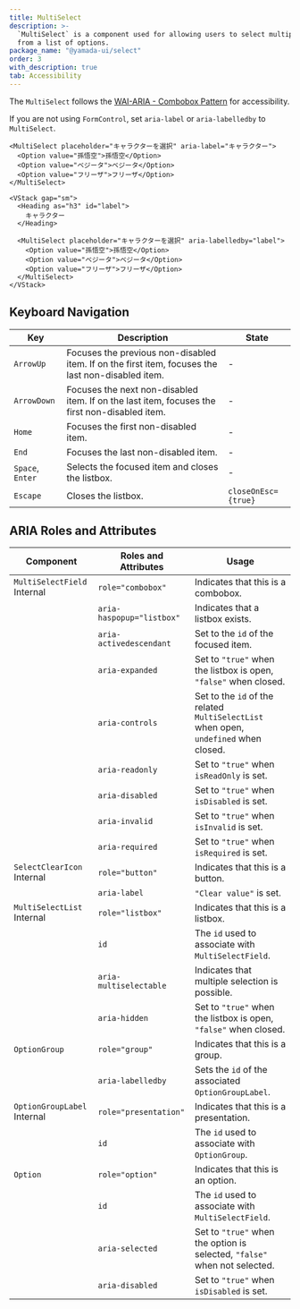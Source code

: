 ```yaml
---
title: MultiSelect
description: >-
  `MultiSelect` is a component used for allowing users to select multiple values
  from a list of options.
package_name: "@yamada-ui/select"
order: 3
with_description: true
tab: Accessibility
---
```


The `MultiSelect` follows the [WAI-ARIA - Combobox Pattern](https://www.w3.org/WAI/ARIA/apg/patterns/combobox/) for accessibility.

If you are not using `FormControl`, set `aria-label` or `aria-labelledby` to `MultiSelect`.

```tsx live=false
<MultiSelect placeholder="キャラクターを選択" aria-label="キャラクター">
  <Option value="孫悟空">孫悟空</Option>
  <Option value="ベジータ">ベジータ</Option>
  <Option value="フリーザ">フリーザ</Option>
</MultiSelect>
```

```tsx live=false
<VStack gap="sm">
  <Heading as="h3" id="label">
    キャラクター
  </Heading>

  <MultiSelect placeholder="キャラクターを選択" aria-labelledby="label">
    <Option value="孫悟空">孫悟空</Option>
    <Option value="ベジータ">ベジータ</Option>
    <Option value="フリーザ">フリーザ</Option>
  </MultiSelect>
</VStack>
```

## Keyboard Navigation

| Key              | Description                                                                                       | State               |
| ---------------- | ------------------------------------------------------------------------------------------------- | ------------------- |
| `ArrowUp`        | Focuses the previous non-disabled item. If on the first item, focuses the last non-disabled item. | -                   |
| `ArrowDown`      | Focuses the next non-disabled item. If on the last item, focuses the first non-disabled item.     | -                   |
| `Home`           | Focuses the first non-disabled item.                                                              | -                   |
| `End`            | Focuses the last non-disabled item.                                                               | -                   |
| `Space`, `Enter` | Selects the focused item and closes the listbox.                                                  | -                   |
| `Escape`         | Closes the listbox.                                                                               | `closeOnEsc={true}` |

## ARIA Roles and Attributes

| Component                              | Roles and Attributes      | Usage                                                                                |
| -------------------------------------- | ------------------------- | ------------------------------------------------------------------------------------ |
| `MultiSelectField` <Tag>Internal</Tag> | `role="combobox"`         | Indicates that this is a combobox.                                                   |
|                                        | `aria-haspopup="listbox"` | Indicates that a listbox exists.                                                     |
|                                        | `aria-activedescendant`   | Set to the `id` of the focused item.                                                 |
|                                        | `aria-expanded`           | Set to `"true"` when the listbox is open, `"false"` when closed.                     |
|                                        | `aria-controls`           | Set to the `id` of the related `MultiSelectList` when open, `undefined` when closed. |
|                                        | `aria-readonly`           | Set to `"true"` when `isReadOnly` is set.                                            |
|                                        | `aria-disabled`           | Set to `"true"` when `isDisabled` is set.                                            |
|                                        | `aria-invalid`            | Set to `"true"` when `isInvalid` is set.                                             |
|                                        | `aria-required`           | Set to `"true"` when `isRequired` is set.                                            |
| `SelectClearIcon` <Tag>Internal</Tag>  | `role="button"`           | Indicates that this is a button.                                                     |
|                                        | `aria-label`              | `"Clear value"` is set.                                                              |
| `MultiSelectList` <Tag>Internal</Tag>  | `role="listbox"`          | Indicates that this is a listbox.                                                    |
|                                        | `id`                      | The `id` used to associate with `MultiSelectField`.                                  |
|                                        | `aria-multiselectable`    | Indicates that multiple selection is possible.                                       |
|                                        | `aria-hidden`             | Set to `"true"` when the listbox is open, `"false"` when closed.                     |
| `OptionGroup`                          | `role="group"`            | Indicates that this is a group.                                                      |
|                                        | `aria-labelledby`         | Sets the `id` of the associated `OptionGroupLabel`.                                  |
| `OptionGroupLabel` <Tag>Internal</Tag> | `role="presentation"`     | Indicates that this is a presentation.                                               |
|                                        | `id`                      | The `id` used to associate with `OptionGroup`.                                       |
| `Option`                               | `role="option"`           | Indicates that this is an option.                                                    |
|                                        | `id`                      | The `id` used to associate with `MultiSelectField`.                                  |
|                                        | `aria-selected`           | Set to `"true"` when the option is selected, `"false"` when not selected.            |
|                                        | `aria-disabled`           | Set to `"true"` when `isDisabled` is set.                                            |
